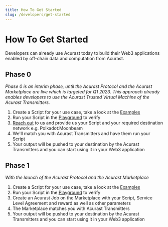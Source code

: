 ```yaml
---
title: How To Get Started
slug: /developers/get-started
---
```


# How To Get Started

Developers can already use Acurast today to build their Web3 applications enabled by off-chain data and computation from Acurast.

## Phase 0

_Phase 0 is an interim phase, until the Acurast Protocol and the Acurast Marketplace are live which is targeted for Q1 2023. This approach already enables developers to use the Acurast Trusted Virtual Machine of the Acurast Transmitters._

1. Create a Script for your use case, take a look at the [Examples](introduction#examples/)
2. Run your Script in the [Playground](/playground/) to verify
3. [Reach out](https://acurast.com#contact) to us and provide us your Script and your required destination network e.g. Polkadot:Moonbeam
4. We'll match you with Acurast Transmitters and have them run your Script
5. Your output will be pushed to your destination by the Acurast Transmitters and you can start using it in your Web3 application

## Phase 1

_With the launch of the Acurast Protocol and the Acurast Marketplace_

1. Create a Script for your use case, take a look at the [Examples](introduction#examples/)
2. Run your Script in the [Playground](/playground/) to verify
3. Create an Acurast Job on the Marketplace with your Script, Service Level Agreement and reward as well as other parameters
4. The Marketplace matches you with Acurast Transmitters
5. Your output will be pushed to your destination by the Acurast Transmitters and you can start using it in your Web3 application

